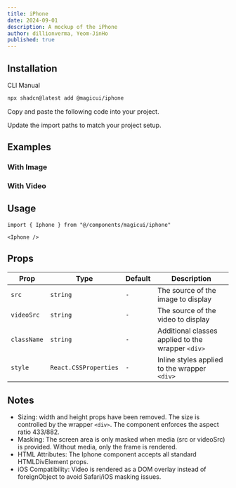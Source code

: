 ```yaml
---
title: iPhone
date: 2024-09-01
description: A mockup of the iPhone
author: dillionverma, Yeom-JinHo
published: true
---
```


<ComponentPreview name="iphone-demo" />

## Installation

<Tabs defaultValue="cli">

<TabsList>
  <TabsTrigger value="cli">CLI</TabsTrigger>
  <TabsTrigger value="manual">Manual</TabsTrigger>
</TabsList>
<TabsContent value="cli">

```bash
npx shadcn@latest add @magicui/iphone
```

</TabsContent>

<TabsContent value="manual">

<Steps>

<Step>Copy and paste the following code into your project.</Step>

<ComponentSource name="iphone" />

<Step>Update the import paths to match your project setup.</Step>

</Steps>

</TabsContent>

</Tabs>

## Examples

### With Image

<ComponentPreview name="iphone-demo-2" />

### With Video

<ComponentPreview name="iphone-demo-3" />

## Usage

```tsx showLineNumbers
import { Iphone } from "@/components/magicui/iphone"
```

```tsx showLineNumbers
<Iphone />
```

## Props

| Prop        | Type                  | Default | Description                                       |
| ----------- | --------------------- | ------- | ------------------------------------------------- |
| `src`       | `string`              | `-`     | The source of the image to display                |
| `videoSrc`  | `string`              | `-`     | The source of the video to display                |
| `className` | `string`              | `-`     | Additional classes applied to the wrapper `<div>` |
| `style`     | `React.CSSProperties` | `-`     | Inline styles applied to the wrapper `<div>`      |

## Notes

- Sizing: width and height props have been removed. The size is controlled by the wrapper `<div>`. The component enforces the aspect ratio 433/882.
- Masking: The screen area is only masked when media (src or videoSrc) is provided. Without media, only the frame is rendered.
- HTML Attributes: The Iphone component accepts all standard HTMLDivElement props.
- iOS Compatibility: Video is rendered as a DOM overlay instead of foreignObject to avoid Safari/iOS masking issues.
